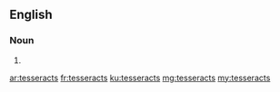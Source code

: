 ==English==

===Noun===
{{head|en|plural}}

# {{plural of|tesseract|lang=en|nocat=1}}

[[ar:tesseracts]]
[[fr:tesseracts]]
[[ku:tesseracts]]
[[mg:tesseracts]]
[[my:tesseracts]]